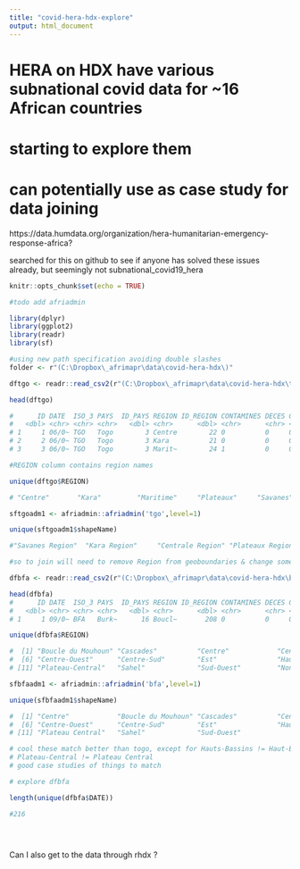 ```yaml
---
title: "covid-hera-hdx-explore"
output: html_document
---
```

  
# HERA on HDX have various subnational covid data for ~16 African countries
# starting to explore them  
# can potentially use as case study for data joining
  
https://data.humdata.org/organization/hera-humanitarian-emergency-response-africa?


searched for this on github to see if anyone has solved these issues already, but seemingly not
subnational_covid19_hera


```r
knitr::opts_chunk$set(echo = TRUE)

#todo add afriadmin

library(dplyr)
library(ggplot2)
library(readr)
library(sf)

#using new path specification avoiding double slashes
folder <- r"(C:\Dropbox\_afrimapr\data\covid-hera-hdx\)"

```


```r

dftgo <- readr::read_csv2(r"(C:\Dropbox\_afrimapr\data\covid-hera-hdx\tgo_subnational_covid19_hera.csv)")

head(dftgo)

#      ID DATE  ISO_3 PAYS  ID_PAYS REGION ID_REGION CONTAMINES DECES GUERIS CONTAMINES_FEMME
#   <dbl> <chr> <chr> <chr>   <dbl> <chr>      <dbl> <chr>      <chr> <chr>  <chr>           
# 1     1 06/0~ TGO   Togo        3 Centre        22 0          0     0      0               
# 2     2 06/0~ TGO   Togo        3 Kara          21 0          0     0      0               
# 3     3 06/0~ TGO   Togo        3 Marit~        24 1          0     0      1 

#REGION column contains region names

unique(dftgo$REGION)

# "Centre"       "Kara"         "Maritime"     "Plateaux"     "Savanes"      "Non spécifié"

sftgoadm1 <- afriadmin::afriadmin('tgo',level=1)

unique(sftgoadm1$shapeName)

#"Savanes Region"  "Kara Region"     "Centrale Region" "Plateaux Region" "Maritime Region"

#so to join will need to remove Region from geoboundaries & change some names eg centre v centrale

```


```r

dfbfa <- readr::read_csv2(r"(C:\Dropbox\_afrimapr\data\covid-hera-hdx\bfa_subnational_covid19_hera.csv)")

head(dfbfa)
#      ID DATE  ISO_3 PAYS  ID_PAYS REGION ID_REGION CONTAMINES DECES GUERIS CONTAMINES_FEMME
#   <dbl> <chr> <chr> <chr>   <dbl> <chr>      <dbl> <chr>      <chr> <chr>  <chr>           
# 1     1 09/0~ BFA   Burk~      16 Boucl~       208 0          0     0      0  

unique(dfbfa$REGION)

#  [1] "Boucle du Mouhoun" "Cascades"          "Centre"            "Centre-Est"        "Centre-Nord"    
#  [6] "Centre-Ouest"      "Centre-Sud"        "Est"               "Haut-Bassins"      "Nord"           
# [11] "Plateau-Central"   "Sahel"             "Sud-Ouest"         "Non spécifié"     

sfbfaadm1 <- afriadmin::afriadmin('bfa',level=1)

unique(sfbfaadm1$shapeName)

#  [1] "Centre"            "Boucle du Mouhoun" "Cascades"          "Centre-Est"        "Centre-Nord"    
#  [6] "Centre-Ouest"      "Centre-Sud"        "Est"               "Hauts-Bassins"     "Nord"           
# [11] "Plateau Central"   "Sahel"             "Sud-Ouest"  

# cool these match better than togo, except for Hauts-Bassins != Haut-Bassins
# Plateau-Central != Plateau Central
# good case studies of things to match

# explore dfbfa

length(unique(dfbfa$DATE))

#216





```

Can I also get to the data through rhdx ?

